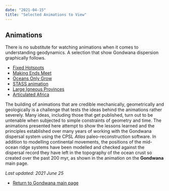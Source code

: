 ```yaml
---
date: "2021-04-15"
title: "Selected Animations to View"
---
```

## Animations


There is no substitute for watching animations when it comes to understanding geodynamics. A selection that show Gondwana dispersion graphically follows. 

* [Fixed Hotspots](../fixed-is-fixed)
* [Making Ends Meet](../making-ends-meet)
* [Oceans Only Grow](../oceansonlygrow)
* [STASS animation](../east-versus-west)
* [Large Igneous Provinces](../large-igneous-provinces)
* [Articulated Africa](../articulated-africa)

The building of animations that are credible mechanically, geometrically and geologically is a challenge that tests the ideas behind the animations rather severely. Many ideas, including those that get published, turn out to be untenable when subjected to simple constraints of geometry and time. The animations presented here attempt to show the lessons learned and the principles established over many years of working with the Gondwana dispersal system using the CPSL *Atlas* paleo-reconstruction software. In addition to modelling continental movements, the positions of the mid-ocean ridge systems have been modelled and checked against the dispersal record they have left in the topography of the ocean crust so created over the past 200 myr, as shown in the animation on the **Gondwana** main page.

*Last updated: 2021 June 25*

* [Return to Gondwana main page](../../gondwana)


